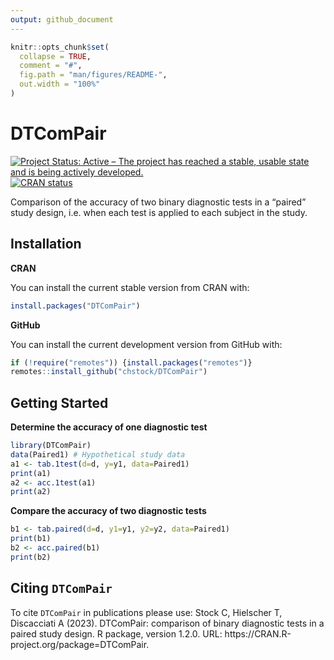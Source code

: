 ```yaml
---
output: github_document
---
```


<!-- README.md is generated from README.Rmd. Please edit that file -->

```r
knitr::opts_chunk$set(
  collapse = TRUE,
  comment = "#",
  fig.path = "man/figures/README-",
  out.width = "100%"
)
```

# DTComPair

  <!-- badges: start -->
  [![Project Status: Active – The project has reached a stable, usable state and is being actively developed.](https://www.repostatus.org/badges/latest/active.svg)](https://www.repostatus.org/#active)
  [![CRAN status](https://www.r-pkg.org/badges/version/DTComPair)](https://CRAN.R-project.org/package=DTComPair)
  <!-- badges: end -->

Comparison of the accuracy of two binary diagnostic tests in a "paired" study design, i.e. when each test is applied to each subject in the study.


## Installation

**CRAN**

You can install the current stable version from CRAN with:

```r
install.packages("DTComPair")
```

**GitHub**

You can install the current development version from GitHub with:

```r
if (!require("remotes")) {install.packages("remotes")}
remotes::install_github("chstock/DTComPair")
```

## Getting Started

**Determine the accuracy of one diagnostic test**

```r
library(DTComPair)
data(Paired1) # Hypothetical study data
a1 <- tab.1test(d=d, y=y1, data=Paired1)
print(a1)
a2 <- acc.1test(a1)
print(a2)
```

**Compare the accuracy of two diagnostic tests**
```r
b1 <- tab.paired(d=d, y1=y1, y2=y2, data=Paired1)
print(b1)
b2 <- acc.paired(b1)
print(b2)
```


## Citing `DTComPair`

To cite `DTComPair` in publications please use: Stock C, Hielscher T, Discacciati A (2023). DTComPair: comparison of binary diagnostic tests in a paired study design. R package, version 1.2.0. URL: https://CRAN.R-project.org/package=DTComPair.



